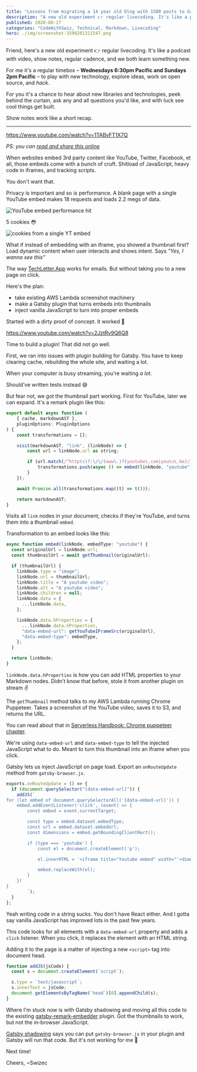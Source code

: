 ```yaml
---
title: "Lessons from migrating a 14 year old blog with 1500 posts to Gatsby"
description: "A new old experiment 👉 regular livecoding. It's like a podcast with video, show notes, regular cadence, and we both learn something new."
published: 2020-08-27
categories: "CodeWithSwiz, Technical, Markdown, Livecoding"
hero: ./img/screenshot-1598281311547.png
---
```


Friend, here's a new old experiment 👉 regular livecoding. It's like a podcast with video, show notes, regular cadence, and we both learn something new.

For me it's a regular timebox – **Wednesdays 6:30pm Pacific and Sundays 2pm Pacific** – to play with new technology, explore ideas, work on open source, and _hack_.

For you it's a chance to hear about new libraries and technologies, peek behind the curtain, ask any and all questions you'd like, and with luck see cool things get built.

Show notes work like a short recap.

---

https://www.youtube.com/watch?v=1TABvFT1X7Q

_PS: you can [read and share this online](https://swizec.com/blog/codewithswiz-privacy-focused-embeds-for-youtube-twitter-et-al)_

When websites embed 3rd party content like YouTube, Twitter, Facebook, et all, those embeds come with a bunch of cruft. Shitload of JavaScript, heavy code in iframes, and tracking scripts.

You don't want that.

Privacy is important and so is performance. A blank page with a single YouTube embed makes 18 requests and loads 2.2 megs of data.

![YouTube embed performance hit](./img/YouTube-embed-performance-hitfgfj5e.png)

5 cookies 😳

![cookies from a single YT embed](./img/cookies-from-a-single-YT-embedi59i30.png)

What if instead of embedding with an iframe, you showed a thumbnail first? Load dynamic content when user interacts and shows intent. Says _"Yes, I wanna see this"_

The way [TechLetter.App](https://techletter.app) works for emails. But without taking you to a new page on click.

Here's the plan:

- take existing AWS Lambda screenshot machinery
- make a Gatsby plugin that turns embeds into thumbnails
- inject vanilla JavaScript to turn into proper embeds

Started with a dirty proof of concept. It worked 🤘

https://www.youtube.com/watch?v=2JztRv9Q6Q8

Time to build a plugin! That did not go well.

First, we ran into issues with plugin building for Gatsby. You have to keep clearing cache, rebuilding the whole site, and waiting a lot.

When your computer is busy streaming, you're waiting _a lot_.

Should've written tests instead 😅

But fear not, we got the thumbnail part working. First for YouTube, later we can expand. It's a remark plugin like this:

```javascript
export default async function (
    { cache, markdownAST },
    pluginOptions: PluginOptions
) {
    const transformations = [];

    visit(markdownAST, "link", (linkNode) => {
        const url = linkNode.url as string;

        if (url.match(/^http(s)?:\/\/(www\.)?(youtube\.com|youtu\.be)/)) {
            transformations.push(async () => embed(linkNode, "youtube"));
        }
    });

    await Promise.all(transformations.map((t) => t()));

    return markdownAST;
}
```

Visits all `link` nodes in your document, checks if they're YouTube, and turns them into a thumbnail `embed`.

Transformation to an embed looks like this:

```javascript
async function embed(linkNode, embedType: "youtube") {
  const originalUrl = linkNode.url;
  const thumbnailUrl = await getThumbnail(originalUrl);

  if (thumbnailUrl) {
    linkNode.type = "image";
    linkNode.url = thumbnailUrl;
    linkNode.title = "A youtube video";
    linkNode.alt = "A youtube video";
    linkNode.children = null;
    linkNode.data = {
      ...linkNode.data,
    };

    linkNode.data.hProperties = {
      ...linkNode.data.hProperties,
      "data-embed-url": getYouTubeIFrameSrc(originalUrl),
      "data-embed-type": embedType,
    };
  }

  return linkNode;
}
```

`linkNode.data.hProperties` is how you can add HTML properties to your Markdown nodes. Didn't know that before, stole it from another plugin on stream ✌️

The `getThumbnail` method talks to my AWS Lambda running Chrome Puppeteer. Takes a screenshot of the YouTube video, saves it to S3, and returns the URL.

You can read about that in [Serverless Handbook: Chrome puppeteer chapter](https://serverlesshandbook.dev/serverless-chrome-puppeteer).

We're using `data-embed-url` and `data-embed-type` to tell the injected JavaScript what to do. Meant to turn this thumbnail into an iframe when you click.

Gatsby lets us inject JavaScript on page load. Export an `onRouteUpdate` method from `gatsby-browser.js`.

```javascript
exports.onRouteUpdate = () => {
  if (document.querySelector("[data-embed-url]")) {
    addJS(`
for (let embed of document.querySelectorAll('[data-embed-url]')) {
    embed.addEventListener('click', (event) => {
        const embed = event.currentTarget;

        const type = embed.dataset.embedType;
        const url = embed.dataset.embedUrl;
        const dimensions = embed.getBoundingClientRect();

        if (type === 'youtube') {
            const el = document.createElement('p');

            el.innerHTML = '<iframe title="Youtube embed" width="'+dimensions.width+'px" height="'+dimensions.height+'px" src="'+url+'" frameborder="0" allow="accelerometer; autoplay; encrypted-media; gyroscope; picture-in-picture" allowfullscreen=""></iframe>';

            embed.replaceWith(el);
        }
    })
}
        `);
  }
};
```

Yeah writing code in a string sucks. You don't have React either. And I gotta say vanilla JavaScript has improved lots in the past few years.

This code looks for all elements with a `data-embed-url` property and adds a `click` listener. When you click, it replaces the element with an HTML string.

Adding it to the page is a matter of injecting a new `<script>` tag into document head.

```javascript
function addJS(jsCode) {
  const s = document.createElement(`script`);

  s.type = `text/javascript`;
  s.innerText = jsCode;
  document.getElementsByTagName(`head`)[0].appendChild(s);
}
```

Where I'm stuck now is with Gatsby shadowing and moving all this code to the existing [gatsby-remark-embedder](https://github.com/MichaelDeBoey/gatsby-remark-embedder) plugin. Got the thumbnails to work, but not the in-browser JavaScript.

[Gatsby shadowing](https://www.gatsbyjs.com/docs/how-shadowing-works/) says you can put `gatsby-browser.js` in your plugin and Gatsby will run that code. But it's not working for me 🤨

Next time!

Cheers,
~Swizec
